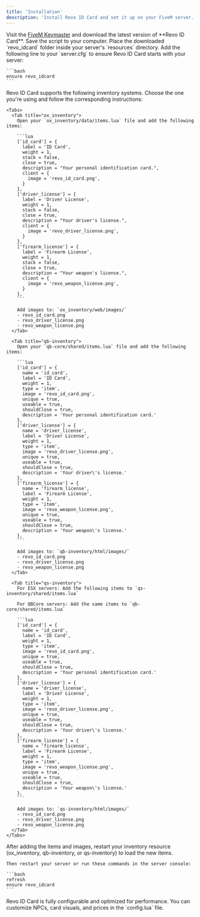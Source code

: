 ```yaml
---
title: 'Installation'
description: 'Install Revo ID Card and set it up on your FiveM server.'
---
```


<Steps>
  <Step title="Download Revo ID Card">
    Visit the <a href="https://keymaster.fivem.net/" target="_blank">FiveM Keymaster</a> and download the latest version of **Revo ID Card**. Save the script to your computer.
  </Step>
  
  <Step title="Add to Resources">
    Place the downloaded `revo_idcard` folder inside your server's `resources` directory.
  </Step>
  
  <Step title="Configure server.cfg">
    Add the following line to your `server.cfg` to ensure Revo ID Card starts with your server:
    
    ```bash
    ensure revo_idcard
    ```
  </Step>
  
  <Step title="Add Items to Your Inventory System">
    Revo ID Card supports the following inventory systems. Choose the one you're using and follow the corresponding instructions:
    
    <Tabs>
      <Tab title="ox_inventory">
        Open your `ox_inventory/data/items.lua` file and add the following items:
        
        ```lua
        ['id_card'] = {
          label = 'ID Card',
          weight = 1,
          stack = false,
          close = true,
          description = "Your personal identification card.",
          client = {
            image = 'revo_id_card.png',
          }
        },
        ['driver_license'] = {
          label = 'Driver License',
          weight = 1,
          stack = false,
          close = true,
          description = "Your driver's license.",
          client = {
            image = 'revo_driver_license.png',
          }
        },
        ['firearm_license'] = {
          label = 'Firearm License',
          weight = 1,
          stack = false,
          close = true,
          description = "Your weapon's license.",
          client = {
            image = 'revo_weapon_license.png',
          }
        },
        ```
        
        Add images to: `ox_inventory/web/images/`
        - revo_id_card.png
        - revo_driver_license.png
        - revo_weapon_license.png
      </Tab>
      
      <Tab title="qb-inventory">
        Open your `qb-core/shared/items.lua` file and add the following items:
        
        ```lua
        ['id_card'] = {
          name = 'id_card',
          label = 'ID Card',
          weight = 1,
          type = 'item',
          image = 'revo_id_card.png',
          unique = true,
          useable = true,
          shouldClose = true,
          description = 'Your personal identification card.'
        },
        ['driver_license'] = {
          name = 'driver_license',
          label = 'Driver License',
          weight = 1,
          type = 'item',
          image = 'revo_driver_license.png',
          unique = true,
          useable = true,
          shouldClose = true,
          description = 'Your driver\'s license.'
        },
        ['firearm_license'] = {
          name = 'firearm_license',
          label = 'Firearm License',
          weight = 1,
          type = 'item',
          image = 'revo_weapon_license.png',
          unique = true,
          useable = true,
          shouldClose = true,
          description = 'Your weapon\'s license.'
        },
        ```
        
        Add images to: `qb-inventory/html/images/`
        - revo_id_card.png
        - revo_driver_license.png
        - revo_weapon_license.png
      </Tab>
      
      <Tab title="qs-inventory">
        For ESX servers: Add the following items to `qs-inventory/shared/items.lua`
        
        For QBCore servers: Add the same items to `qb-core/shared/items.lua`
        
        ```lua
        ['id_card'] = {
          name = 'id_card',
          label = 'ID Card',
          weight = 1,
          type = 'item',
          image = 'revo_id_card.png',
          unique = true,
          useable = true,
          shouldClose = true,
          description = 'Your personal identification card.'
        },
        ['driver_license'] = {
          name = 'driver_license',
          label = 'Driver License',
          weight = 1,
          type = 'item',
          image = 'revo_driver_license.png',
          unique = true,
          useable = true,
          shouldClose = true,
          description = 'Your driver\'s license.'
        },
        ['firearm_license'] = {
          name = 'firearm_license',
          label = 'Firearm License',
          weight = 1,
          type = 'item',
          image = 'revo_weapon_license.png',
          unique = true,
          useable = true,
          shouldClose = true,
          description = 'Your weapon\'s license.'
        },
        ```
        
        Add images to: `qs-inventory/html/images/`
        - revo_id_card.png
        - revo_driver_license.png
        - revo_weapon_license.png
      </Tab>
    </Tabs>
  </Step>
  
  <Step title="Start the Resource">
    After adding the items and images, restart your inventory resource (ox_inventory, qb-inventory, or qs-inventory) to load the new items.
    
    Then restart your server or run these commands in the server console:
    
    ```bash
    refresh
    ensure revo_idcard
    ```
  </Step>
</Steps>

<Tip>
  Revo ID Card is fully configurable and optimized for performance. You can customize NPCs, card visuals, and prices in the `config.lua` file.
</Tip>